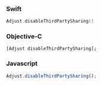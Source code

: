 <Tabs>
<Tab sync="swift">

### Swift

```swift
Adjust.disableThirdPartySharing()
```

</Tab>
<Tab sync="objc">

### Objective-C

```objc
[Adjust disableThirdPartySharing];
```

</Tab>
<Tab sync="js">

### Javascript

```js
Adjust.disableThirdPartySharing();
```

</Tab>
</Tabs>
